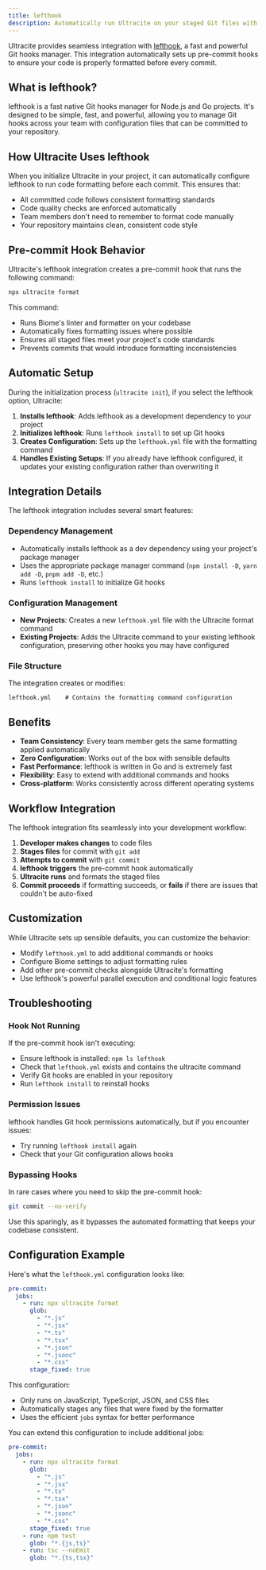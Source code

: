 ```yaml
---
title: lefthook
description: Automatically run Ultracite on your staged Git files with lefthook
---
```


Ultracite provides seamless integration with [lefthook](https://lefthook.dev/), a fast and powerful Git hooks manager. This integration automatically sets up pre-commit hooks to ensure your code is properly formatted before every commit.

## What is lefthook?

lefthook is a fast native Git hooks manager for Node.js and Go projects. It's designed to be simple, fast, and powerful, allowing you to manage Git hooks across your team with configuration files that can be committed to your repository.

## How Ultracite Uses lefthook

When you initialize Ultracite in your project, it can automatically configure lefthook to run code formatting before each commit. This ensures that:

- All committed code follows consistent formatting standards
- Code quality checks are enforced automatically
- Team members don't need to remember to format code manually
- Your repository maintains clean, consistent code style

## Pre-commit Hook Behavior

Ultracite's lefthook integration creates a pre-commit hook that runs the following command:

```bash
npx ultracite format
```

This command:
- Runs Biome's linter and formatter on your codebase
- Automatically fixes formatting issues where possible
- Ensures all staged files meet your project's code standards
- Prevents commits that would introduce formatting inconsistencies

## Automatic Setup

During the initialization process (`ultracite init`), if you select the lefthook option, Ultracite:

1. **Installs lefthook**: Adds lefthook as a development dependency to your project
2. **Initializes lefthook**: Runs `lefthook install` to set up Git hooks
3. **Creates Configuration**: Sets up the `lefthook.yml` file with the formatting command
4. **Handles Existing Setups**: If you already have lefthook configured, it updates your existing configuration rather than overwriting it

## Integration Details

The lefthook integration includes several smart features:

### Dependency Management
- Automatically installs lefthook as a dev dependency using your project's package manager
- Uses the appropriate package manager command (`npm install -D`, `yarn add -D`, `pnpm add -D`, etc.)
- Runs `lefthook install` to initialize Git hooks

### Configuration Management
- **New Projects**: Creates a new `lefthook.yml` file with the Ultracite format command
- **Existing Projects**: Adds the Ultracite command to your existing lefthook configuration, preserving other hooks you may have configured

### File Structure
The integration creates or modifies:
```
lefthook.yml    # Contains the formatting command configuration
```

## Benefits

- **Team Consistency**: Every team member gets the same formatting applied automatically
- **Zero Configuration**: Works out of the box with sensible defaults
- **Fast Performance**: lefthook is written in Go and is extremely fast
- **Flexibility**: Easy to extend with additional commands and hooks
- **Cross-platform**: Works consistently across different operating systems

## Workflow Integration

The lefthook integration fits seamlessly into your development workflow:

1. **Developer makes changes** to code files
2. **Stages files** for commit with `git add`
3. **Attempts to commit** with `git commit`
4. **lefthook triggers** the pre-commit hook automatically
5. **Ultracite runs** and formats the staged files
6. **Commit proceeds** if formatting succeeds, or **fails** if there are issues that couldn't be auto-fixed

## Customization

While Ultracite sets up sensible defaults, you can customize the behavior:

- Modify `lefthook.yml` to add additional commands or hooks
- Configure Biome settings to adjust formatting rules
- Add other pre-commit checks alongside Ultracite's formatting
- Use lefthook's powerful parallel execution and conditional logic features

## Troubleshooting

### Hook Not Running
If the pre-commit hook isn't executing:
- Ensure lefthook is installed: `npm ls lefthook`
- Check that `lefthook.yml` exists and contains the ultracite command
- Verify Git hooks are enabled in your repository
- Run `lefthook install` to reinstall hooks

### Permission Issues
lefthook handles Git hook permissions automatically, but if you encounter issues:
- Try running `lefthook install` again
- Check that your Git configuration allows hooks

### Bypassing Hooks
In rare cases where you need to skip the pre-commit hook:
```bash
git commit --no-verify
```

Use this sparingly, as it bypasses the automated formatting that keeps your codebase consistent.

## Configuration Example

Here's what the `lefthook.yml` configuration looks like:

```yaml
pre-commit:
  jobs:
    - run: npx ultracite format
      glob: 
        - "*.js"
        - "*.jsx"
        - "*.ts"
        - "*.tsx"
        - "*.json"
        - "*.jsonc"
        - "*.css"
      stage_fixed: true
```

This configuration:
- Only runs on JavaScript, TypeScript, JSON, and CSS files
- Automatically stages any files that were fixed by the formatter
- Uses the efficient `jobs` syntax for better performance

You can extend this configuration to include additional jobs:

```yaml
pre-commit:
  jobs:
    - run: npx ultracite format
      glob: 
        - "*.js"
        - "*.jsx"
        - "*.ts"
        - "*.tsx"
        - "*.json"
        - "*.jsonc"
        - "*.css"
      stage_fixed: true
    - run: npm test
      glob: "*.{js,ts}"
    - run: tsc --noEmit
      glob: "*.{ts,tsx}"
```